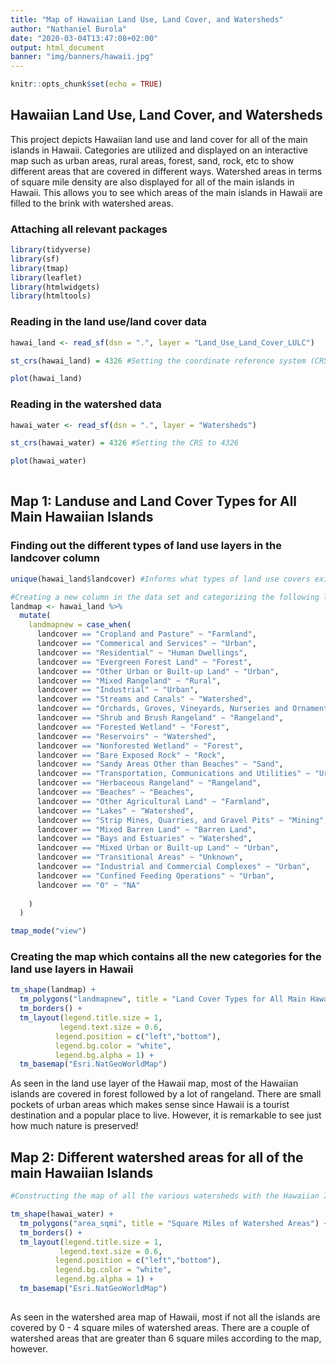 ```yaml
---
title: "Map of Hawaiian Land Use, Land Cover, and Watersheds"
author: "Nathaniel Burola"
date: "2020-03-04T13:47:08+02:00"
output: html_document
banner: "img/banners/hawaii.jpg"
---
```


```r
knitr::opts_chunk$set(echo = TRUE)
```

## Hawaiian Land Use, Land Cover, and Watersheds 
This project depicts Hawaiian land use and land cover for all of the main islands in Hawaii. Categories are utilized and displayed on an interactive map such as urban areas, rural areas, forest, sand, rock, etc to show different areas that are covered in different ways. Watershed areas in terms of square mile density are also displayed for all of the main islands in Hawaii. This allows you to see which areas of the main islands in Hawaii are filled to the brink with watershed areas.

### Attaching all relevant packages 
```r
library(tidyverse)
library(sf)
library(tmap)
library(leaflet)
library(htmlwidgets)
library(htmltools)
```

### Reading in the land use/land cover data 
```r

hawai_land <- read_sf(dsn = ".", layer = "Land_Use_Land_Cover_LULC")

st_crs(hawai_land) = 4326 #Setting the coordinate reference system (CRS) to 4326 

plot(hawai_land)

```

### Reading in the watershed data 
```r

hawai_water <- read_sf(dsn = ".", layer = "Watersheds")

st_crs(hawai_water) = 4326 #Setting the CRS to 4326 

plot(hawai_water)
 
```

## Map 1: Landuse and Land Cover Types for All Main Hawaiian Islands 

### Finding out the different types of land use layers in the landcover column 
```r
unique(hawai_land$landcover) #Informs what types of land use covers exist in the dataset 

#Creating a new column in the data set and categorizing the following land use covers in order to streamline organization 
landmap <- hawai_land %>%  
  mutate(
    landmapnew = case_when(
      landcover == "Cropland and Pasture" ~ "Farmland", 
      landcover == "Commerical and Services" ~ "Urban", 
      landcover == "Residential" ~ "Human Dwellings", 
      landcover == "Evergreen Forest Land" ~ "Forest", 
      landcover == "Other Urban or Built-up Land" ~ "Urban", 
      landcover == "Mixed Rangeland" ~ "Rural",
      landcover == "Industrial" ~ "Urban", 
      landcover == "Streams and Canals" ~ "Watershed", 
      landcover == "Orchards, Groves, Vineyards, Nurseries and Ornamental Horticultural Areas" ~ "Rural", 
      landcover == "Shrub and Brush Rangeland" ~ "Rangeland", 
      landcover == "Forested Wetland" ~ "Forest", 
      landcover == "Reservoirs" ~ "Watershed", 
      landcover == "Nonforested Wetland" ~ "Forest", 
      landcover == "Bare Exposed Rock" ~ "Rock", 
      landcover == "Sandy Areas Other than Beaches" ~ "Sand", 
      landcover == "Transportation, Communications and Utilities" ~ "Urban", 
      landcover == "Herbaceous Rangeland" ~ "Rangeland", 
      landcover == "Beaches" ~ "Beaches", 
      landcover == "Other Agricultural Land" ~ "Farmland", 
      landcover == "Lakes" ~ "Watershed", 
      landcover == "Strip Mines, Quarries, and Gravel Pits" ~ "Mining", 
      landcover == "Mixed Barren Land" ~ "Barren Land", 
      landcover == "Bays and Estuaries" ~ "Watershed",
      landcover == "Mixed Urban or Built-up Land" ~ "Urban",
      landcover == "Transitional Areas" ~ "Unknown", 
      landcover == "Industrial and Commercial Complexes" ~ "Urban", 
      landcover == "Confined Feeding Operations" ~ "Urban", 
      landcover == "0" ~ "NA"
  
    )
  )

tmap_mode("view")
```

### Creating the map which contains all the new categories for the land use layers in Hawaii 
```r
tm_shape(landmap) + 
  tm_polygons("landmapnew", title = "Land Cover Types for All Main Hawaiian Islands", style = "fixed") + 
  tm_borders() + 
  tm_layout(legend.title.size = 1,
           legend.text.size = 0.6,
          legend.position = c("left","bottom"),
          legend.bg.color = "white",
          legend.bg.alpha = 1) + 
  tm_basemap("Esri.NatGeoWorldMap") 
```

As seen in the land use layer of the Hawaii map, most of the Hawaiian islands are covered in forest followed by a lot of rangeland. There are small pockets of urban areas which makes sense since Hawaii is a tourist destination and a popular place to live. However, it is remarkable to see just how much nature is preserved! 


## Map 2: Different watershed areas for all of the main Hawaiian Islands
```r
#Constructing the map of all the various watersheds with the Hawaiian Islands 

tm_shape(hawai_water) + 
  tm_polygons("area_sqmi", title = "Square Miles of Watershed Areas") + 
  tm_borders() + 
  tm_layout(legend.title.size = 1,
           legend.text.size = 0.6,
          legend.position = c("left","bottom"),
          legend.bg.color = "white",
          legend.bg.alpha = 1) + 
  tm_basemap("Esri.NatGeoWorldMap")
  


```

As seen in the watershed area map of Hawaii, most if not all the islands are covered by 0 - 4 square miles of watershed areas. There are a couple of watershed areas that are greater than 6 square miles according to the map, however. 
